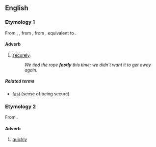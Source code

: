 ==English==

===Etymology 1===
From {{etyl|enm|en}} {{m|enm|*fastly}}, {{m|enm|*fastliche}}, from {{etyl|ang|en}} {{m|ang|fæstlīċe||firmly, constantly}}, from {{m|ang|fæstlīc||fast, firm}}, equivalent to {{suffix|fast|ly|lang=en}}.

====Adverb====
{{en-adv}}

# [[securely]].
#: ''We tied the rope '''fastly''' this time; we didn't want it to get away again.''

=====Related terms=====
* [[fast]] (sense of being secure)

===Etymology 2===
From {{suffix|fast|ly|lang=en}}.

====Adverb====
{{en-adv}}

# [[quickly]]